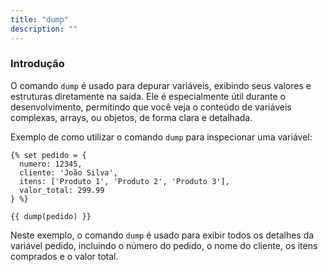 ```yaml
---
title: "dump"
description: ""
---
```


### Introdução

O comando `dump` é usado para depurar variáveis, exibindo seus valores e estruturas diretamente na saída. Ele é especialmente útil durante o desenvolvimento, permitindo que você veja o conteúdo de variáveis complexas, arrays, ou objetos, de forma clara e detalhada.

Exemplo de como utilizar o comando `dump` para inspecionar uma variável:

```twig
{% set pedido = {
  numero: 12345,
  cliente: 'João Silva',
  itens: ['Produto 1', 'Produto 2', 'Produto 3'],
  valor_total: 299.99
} %}

{{ dump(pedido) }}
```

Neste exemplo, o comando `dump` é usado para exibir todos os detalhes da variável pedido, incluindo o número do pedido, o nome do cliente, os itens comprados e o valor total.
